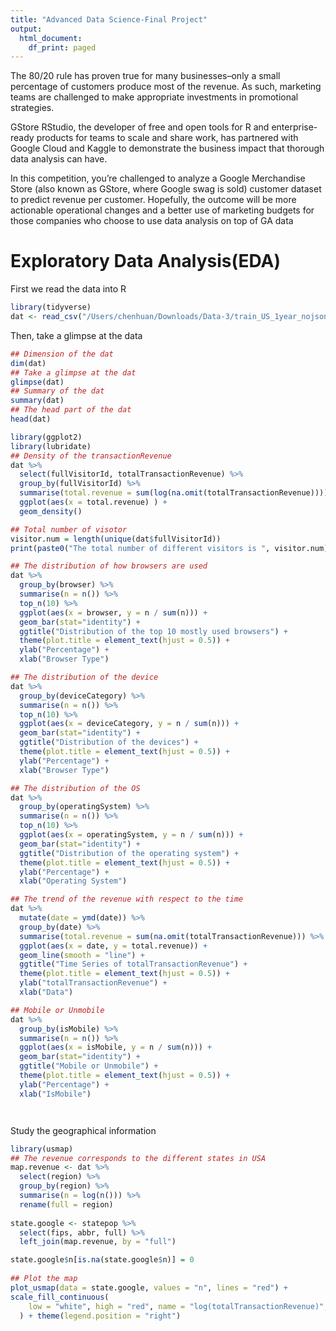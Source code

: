 ```yaml
---
title: "Advanced Data Science-Final Project"
output:
  html_document:
    df_print: paged
---
```


The 80/20 rule has proven true for many businesses–only a small percentage of customers produce most of the revenue. As such, marketing teams are challenged to make appropriate investments in promotional strategies.

GStore
RStudio, the developer of free and open tools for R and enterprise-ready products for teams to scale and share work, has partnered with Google Cloud and Kaggle to demonstrate the business impact that thorough data analysis can have.

In this competition, you’re challenged to analyze a Google Merchandise Store (also known as GStore, where Google swag is sold) customer dataset to predict revenue per customer. Hopefully, the outcome will be more actionable operational changes and a better use of marketing budgets for those companies who choose to use data analysis on top of GA data

# Exploratory Data Analysis(EDA)
First we read the data into R
```r
library(tidyverse)
dat <- read_csv("/Users/chenhuan/Downloads/Data-3/train_US_1year_nojson.csv")
```
Then, take a glimpse at the data
```r
## Dimension of the dat
dim(dat)
## Take a glimpse at the dat
glimpse(dat)
## Summary of the dat
summary(dat)
## The head part of the dat
head(dat)

```
```r
library(ggplot2)
library(lubridate)
## Density of the transactionRevenue
dat %>% 
  select(fullVisitorId, totalTransactionRevenue) %>%
  group_by(fullVisitorId) %>% 
  summarise(total.revenue = sum(log(na.omit(totalTransactionRevenue)))) %>% 
  ggplot(aes(x = total.revenue) ) + 
  geom_density()

## Total number of visotor
visitor.num = length(unique(dat$fullVisitorId))
print(paste0("The total number of different visitors is ", visitor.num))

## The distribution of how browsers are used
dat %>% 
  group_by(browser) %>%
  summarise(n = n()) %>%
  top_n(10) %>%
  ggplot(aes(x = browser, y = n / sum(n))) +
  geom_bar(stat="identity") + 
  ggtitle("Distribution of the top 10 mostly used browsers") + 
  theme(plot.title = element_text(hjust = 0.5)) + 
  ylab("Percentage") + 
  xlab("Browser Type")

## The distribution of the device
dat %>% 
  group_by(deviceCategory) %>%
  summarise(n = n()) %>%
  top_n(10) %>%
  ggplot(aes(x = deviceCategory, y = n / sum(n))) +
  geom_bar(stat="identity") + 
  ggtitle("Distribution of the devices") + 
  theme(plot.title = element_text(hjust = 0.5)) + 
  ylab("Percentage") + 
  xlab("Browser Type")

## The distribution of the OS
dat %>% 
  group_by(operatingSystem) %>%
  summarise(n = n()) %>%
  top_n(10) %>%
  ggplot(aes(x = operatingSystem, y = n / sum(n))) +
  geom_bar(stat="identity") + 
  ggtitle("Distribution of the operating system") + 
  theme(plot.title = element_text(hjust = 0.5)) + 
  ylab("Percentage") + 
  xlab("Operating System")

## The trend of the revenue with respect to the time 
dat %>% 
  mutate(date = ymd(date)) %>%
  group_by(date) %>%
  summarise(total.revenue = sum(na.omit(totalTransactionRevenue))) %>%
  ggplot(aes(x = date, y = total.revenue)) + 
  geom_line(smooth = "line") + 
  ggtitle("Time Series of totalTransactionRevenue") + 
  theme(plot.title = element_text(hjust = 0.5)) + 
  ylab("totalTransactionRevenue") + 
  xlab("Data")

## Mobile or Unmobile
dat %>% 
  group_by(isMobile) %>%
  summarise(n = n()) %>%
  ggplot(aes(x = isMobile, y = n / sum(n))) +
  geom_bar(stat="identity") + 
  ggtitle("Mobile or Unmobile") + 
  theme(plot.title = element_text(hjust = 0.5)) + 
  ylab("Percentage") + 
  xlab("IsMobile")




```

Study the geographical information
```r
library(usmap)
## The revenue corresponds to the different states in USA
map.revenue <- dat %>% 
  select(region) %>%
  group_by(region) %>%
  summarise(n = log(n())) %>% 
  rename(full = region)
  
state.google <- statepop %>% 
  select(fips, abbr, full) %>%
  left_join(map.revenue, by = "full")

state.google$n[is.na(state.google$n)] = 0
  
## Plot the map
plot_usmap(data = state.google, values = "n", lines = "red") + 
scale_fill_continuous(
    low = "white", high = "red", name = "log(totalTransactionRevenue)", label = scales::comma
  ) + theme(legend.position = "right")

```




